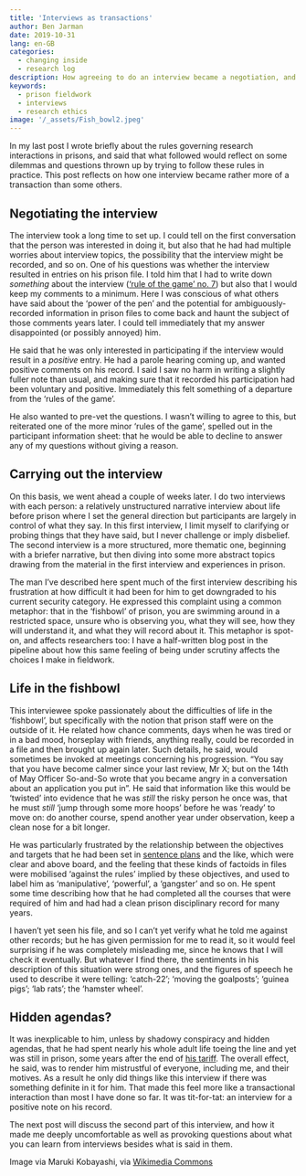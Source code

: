 ```yaml
---
title: 'Interviews as transactions'
author: Ben Jarman
date: 2019-10-31
lang: en-GB
categories:
  - changing inside
  - research log
description: How agreeing to do an interview became a negotiation, and what this says about the ‘rules of the game’ for prison research
keywords:
  - prison fieldwork
  - interviews
  - research ethics
image: '/_assets/Fish_bowl2.jpeg'
---
```


In my last post I wrote briefly about the rules governing research interactions in prisons, and said that what followed would reflect on some dilemmas and questions thrown up by trying to follow these rules in practice. This post reflects on how one interview became rather more of a transaction than some others.

## Negotiating the interview

The interview took a long time to set up. I could tell on the first conversation that the person was interested in doing it, but also that he had had multiple worries about interview topics, the possibility that the interview might be recorded, and so on. One of his questions was whether the interview resulted in entries on his prison file. I told him that I had to write down *something* about the interview (['rule of the game' no. 7](https://changinginside.co.uk/?p=701)) but also that I would keep my comments to a minimum. Here I was conscious of what others have said about the 'power of the pen' and the potential for ambiguously-recorded information in prison files to come back and haunt the subject of those comments years later. I could tell immediately that my answer disappointed (or possibly annoyed) him.

He said that he was only interested in participating if the interview would result in a *positive* entry. He had a parole hearing coming up, and wanted positive comments on his record. I said I saw no harm in writing a slightly fuller note than usual, and making sure that it recorded his participation had been voluntary and positive. Immediately this felt something of a departure from the 'rules of the game'.

He also wanted to pre-vet the questions. I wasn't willing to agree to this, but reiterated one of the more minor 'rules of the game', spelled out in the participant information sheet: that he would be able to decline to answer any of my questions without giving a reason.

## Carrying out the interview

On this basis, we went ahead a couple of weeks later. I do two interviews with each person: a relatively unstructured narrative interview about life before prison where I set the general direction but participants are largely in control of what they say. In this first interview, I limit myself to clarifying or probing things that they have said, but I never challenge or imply disbelief. The second interview is a more structured, more thematic one, beginning with a briefer narrative, but then diving into some more abstract topics drawing from the material in the first interview and experiences in prison.

The man I've described here spent much of the first interview describing his frustration at how difficult it had been for him to get downgraded to his current security category. He expressed this complaint using a common metaphor: that in the 'fishbowl' of prison, you are swimming around in a restricted space, unsure who is observing you, what they will see, how they will understand it, and what they will record about it. This metaphor is spot-on, and affects researchers too: I have a half-written blog post in the pipeline about how this same feeling of being under scrutiny affects the choices I make in fieldwork.

## Life in the fishbowl

This interviewee spoke passionately about the difficulties of life in the 'fishbowl', but specifically with the notion that prison staff were on the outside of it. He related how chance comments, days when he was tired or in a bad mood, horseplay with friends, anything really, could be recorded in a file and then brought up again later. Such details, he said, would sometimes be invoked at meetings concerning his progression. "You say that you have become calmer since your last review, Mr X; but on the 14th of May Officer So-and-So wrote that you became angry in a conversation about an application you put in". He said that information like this would be 'twisted' into evidence that he was *still* the risky person he once was, that he must *still* 'jump through some more hoops' before he was 'ready' to move on: do another course, spend another year under observation, keep a clean nose for a bit longer.

He was particularly frustrated by the relationship between the objectives and targets that he had been set in [sentence plans](https://changinginside.co.uk/planning-serving-time/) and the like, which were clear and above board, and the feeling that these kinds of factoids in files were mobilised 'against the rules' implied by these objectives, and used to label him as 'manipulative', 'powerful', a 'gangster' and so on. He spent some time describing how that he had completed all the courses that were required of him and had had a clean prison disciplinary record for many years.

I haven't yet seen his file, and so I can't yet verify what he told me against other records; but he has given permission for me to read it, so it would feel surprising if he was completely misleading me, since he knows that I will check it eventually. But whatever I find there, the sentiments in his description of this situation were strong ones, and the figures of speech he used to describe it were telling: 'catch-22'; 'moving the goalposts'; 'guinea pigs'; 'lab rats'; the 'hamster wheel'.

## Hidden agendas?

It was inexplicable to him, unless by shadowy conspiracy and hidden agendas, that he had spent nearly his whole adult life toeing the line and yet was still in prison, some years after the end of [his tariff](https://changinginside.co.uk/what-is-a-life-sentence/). The overall effect, he said, was to render him mistrustful of everyone, including me, and their motives. As a result he only did things like this interview if there was something definite in it for him. That made this feel more like a transactional interaction than most I have done so far. It was tit-for-tat: an interview for a positive note on his record. 

The next post will discuss the second part of this interview, and how it made me deeply uncomfortable as well as provoking questions about what you can learn from interviews besides what is said in them.

::: {.callout-note}
Image via Maruki Kobayashi, via [Wikimedia Commons](https://commons.wikimedia.org/wiki/File:Fish_bowl2.jpg)
:::